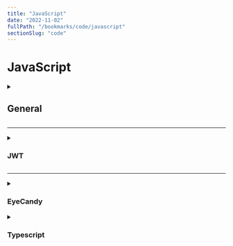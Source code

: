 ```yaml
---
title: "JavaScript"
date: "2022-11-02"
fullPath: "/bookmarks/code/javascript"
sectionSlug: "code"
---
```


# JavaScript

<details>
<summary>

## General

</summary>

<p>

- [Standard built-in objects](https://developer.mozilla.org/en-US/docs/Web/JavaScript/Reference/Global_Objects)
- [Tone.js](https://tonejs.github.io/examples/)
- [12 Ways To Improve Your DevTools Console Logging](https://blog.openreplay.com/12-ways-to-improve-your-devtools-console-logging/)
- [The underutilized console operators in JavaScript](https://jcfernan.medium.com/the-underutilized-console-in-javascript-58815e824b86)
- [Monorepos in JavaScript & TypeScript](https://www.robinwieruch.de/javascript-monorepos/)
- [20 JavaScript snippets that will make you a better developer](https://levelup.gitconnected.com/20-javascript-snippets-that-will-make-you-a-better-developer-68dfe4bf5019)

- [axios](https://github.com/axios/axios)

</p>
</details>

---

<details>
<summary>

### JWT

</summary>

- [JSON Web Tokens](https://jwt.io/)
- [Implementing JSON Web Token (JWT) to secure your app](https://medium.com/nextzy/implementing-json-web-token-jwt-to-secure-your-app-c8e1bd6f6a29)
    - [Final Auth flow implementation with JWT](https://gist.github.com/PercyPham/55ed00f76cacf84d69088589ac2b2fe1)
- [Attacking and Securing JWT](https://owasp.org/www-chapter-vancouver/assets/presentations/2020-01_Attacking_and_Securing_JWT.pdf)
- [JSON Web Tokens (JWT): how to use them safely](https://www.bbva.com/en/json-web-tokens-jwt-how-to-use-them-safely/)
- [Build a Login/Auth App with the MERN Stack — Part 1 (Backend)](https://blog.bitsrc.io/build-a-login-auth-app-with-mern-stack-part-1-c405048e3669)
- [Build a Login/Auth App with the MERN Stack — Part 2 (Frontend & Redux Setup)](https://blog.bitsrc.io/build-a-login-auth-app-with-mern-stack-part-2-frontend-6eac4e38ee82)

</details>

---

<details>
<summary>

### EyeCandy

</summary>

<p>

- [ScrollMagic.Scene](https://scrollmagic.io/docs/ScrollMagic.Scene.html)
- [ScrollMagic.Controller](https://scrollmagic.io/docs/ScrollMagic.Controller.html)
- [ScrollMagic Examples](https://scrollmagic.io/examples/)
- [Barba.js](https://barbajs.org/index.html)
- [GreenSock](https://greensock.com/docs/)

</p>
</details>

<details>
<summary>

### Typescript

</summary>

<p>

- [TypeScript: Documentation](https://www.typescriptlang.org/docs/handbook/declaration-files/introduction.html)
- [A quick introduction to “Type Declaration” files and adding type support to your JavaScript packages](https://medium.com/jspoint/typescript-type-declaration-files-4b29077c43)
- [Adding TypeScript | Create React App](https://create-react-app.dev/docs/adding-typescript/)
- [Advanced Configuration | Create React App](https://create-react-app.dev/docs/advanced-configuration/)
- [How to declare global types in TypeScript](https://bobbyhadz.com/blog/typescript-make-types-global)
- [Joshua's Docs - TypeScript Cheatsheet, Common Errors, and More](https://docs.joshuatz.com/cheatsheets/typescript/)

</p>
</details>
